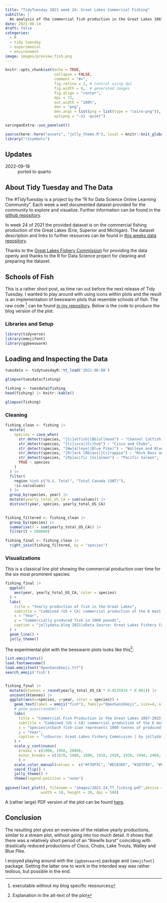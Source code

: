 ```yaml
---
title: "TidyTuesday 2021 week 24: Great Lakes Commercial Fishing"
subtitle: |
  An analysis of the commercial fish production in the Great Lakes 1867 - 2015. Using beeswarm plots to produce schools of fish. My very first submission for #TidyTuesday!
date: 2021-06-14
draft: false
categories:
  - R
  - tidy tuesday
  - experimental
  - environment
image: images/preview_fish.png
---
```



```r
knitr::opts_chunk$set(echo = TRUE, 
                      collapse = FALSE,
                      comment = "#>",
                      fig.retina = 2, # Control using dpi
                      fig.width = 6,  # generated images
                      fig.align = "center",
                      dpi = 72, 
                      out.width = "100%",
                      dev = "png",
                      dev.args = list(png = list(type = "cairo-png")),
                      optipng = "-o1 -quiet")

xaringanExtra::use_panelset()

source(here::here("assets", "jolly_theme.R"), local = knitr::knit_global())
library("r2symbols")

```

:::{.callout-note collapse=true appearance='default' icon=true}
## Updates
2022-09-18
: ported to quarto
:::

## About Tidy Tuesday and The Data

The #TidyTuesday is a project by the "R for Data Science Online Learning Community". Each week a well documented dataset provided for the community to explore and visualize. Further information can be found in the [github repository](https://github.com/rfordatascience/tidytuesday).

In week 24 of 2021 the provided dataset is on the commercial fishing production of the Great Lakes (Erie, Superior and Michigan). The dataset description and links to further resources can be found in [this weeks data repository](https://github.com/rfordatascience/tidytuesday/tree/master/data/2021/2021-06-08).

Thanks to the [Great Lakes Fishery Commission](http://www.glfc.org/great-lakes-databases.php) for providing the data openly and thanks to the R for Data Science project for cleaning and preparing the dataset.

## Schools of Fish

This is a rather short post, as time ran out before the next release of Tidy Tuesday. I wanted to play around with using icons within plots and the result is an implementation of beeswarm plots that resemble schools of fish. The raw code ^[executable without my blog specific ressources] can be found [in my repository](https://github.com/nucleic-acid/TidyTuesdaySubmissions/tree/main/2021_week_24). Below is the code to produce the blog version of the plot.

### Libraries and Setup
```r
library(tidyverse)
library(emojifont)
library(ggbeeswarm)
```


## Loading and Inspecting the Data


```r
tuesdata <- tidytuesdayR::tt_load('2021-06-08')

glimpse(tuesdata$fishing)

fishing <- tuesdata$fishing
head(fishing) |> knitr::kable()

glimpse(fishing)

```

### Cleaning

```r
fishing_clean <- fishing |>
  mutate(
    species = case_when(
      str_detect(species, "[Cc]atfish|[Bb]ullhead") ~ "Channel Catfish and Bullheads",
      str_detect(species, "[Cc]isco|[Cc]hub") ~ "Cisco and Chubs",
      str_detect(species, "[Ww]alleye|(Blue Pike)") ~ "Walleye and Blue Pike",
      str_detect(species, "[Rr]ock [Bb]ass|[Cc]rappie") ~ "Rock Bass and Crappie",
      str_detect(species, "[Pp]acific [Ss]almon") ~ "Pacific Salmon",
      TRUE ~ species
    )
  ) |>
  filter(
    region %in% c("U.S. Total", "Total Canada (ONT)"),
    !is.na(values)
  ) |>
  group_by(species, year) |>
  mutate(yearly_total_US_CA = sum(values)) |> 
  distinct(year, species, yearly_total_US_CA)

 
fishing_filtered <- fishing_clean |> 
  group_by(species) |> 
  summarise(t = sum(yearly_total_US_CA)) |>
  filter(t > 500000)

fishing_final <- fishing_clean |> 
  right_join(fishing_filtered, by = "species")


```
### Visualizations

This is a classical line plot showing the commercial production over time for the six most prominent species:

```r
fishing_final |> 
  ggplot(
    aes(year, yearly_total_US_CA, color = species)
  ) +
  labs(
    title = "Yearly production of fish in the Great Lakes",
    subtitle = "Combined (US + CA) commercial production of the 6 most prominent species\nof fish in Lakes Erie, Michigan, Superior.",
    x = "Year",
    y = "Commercially produced fish in 1000 pounds",
    caption = "jollydata.blog 2021\nData Source: Great Lakes Fishery Commission."
  ) +
  geom_line() +
  jolly_theme()
```

The experimental plot with the beeswarm plots looks like this^[Explanation in the alt-text of the plot]:

```r
list.emojifonts()
load.fontawesome()
load.emojifont("OpenSansEmoji.ttf")
search_emoji('fish')


fishing_final |> 
  mutate(ktonnes = round(yearly_total_US_CA * 0.4535924 * 0.001)) |> 
  uncount(ktonnes) |> 
  ggplot(aes(x=species, y=year, color = species)) +
    geom_text(label = emoji("fish"), family="OpenSansEmoji", size=4, alpha = 0.3, position = position_quasirandom(bandwidth = 0.75, varwidth = F)) +
    # geom_quasirandom() +
    labs(
      title = "Commercial Fish Production in the Great Lakes 1867-2015",
      subtitle = "Combined (US + CA) commercial production of the 6 most prominent species\nof fish in Lakes Erie, Michigan, Superior.",
      x = "Species\n(Each fish-icon represents 1000 tonnes of produced fish.)",
      y = "Year",
      caption = "\nSource: Great Lakes Fishery Commission | by jollydata.blog 2021 for week 24 of #TidyTuesday"
    ) +
    scale_y_continuous(
      breaks = c(1900, 1950, 2000), 
      minor_breaks = c(1870, 1880, 1890, 1910, 1920, 1930, 1940, 1960, 1970, 1980, 1990, 2010)
      ) +
    scale_color_manual(values =  c("#F39F5C", "#EC836D", "#2D7F89", "#E86B72", "#29BCCE", "#56BB83")) +
    coord_flip() +
    jolly_theme() +
    theme(legend.position = "none")
  
ggsave(last_plot(), filename = "images/2021-24_TT_fishing.pdf",device = "pdf", 
                width = 10, height = 20, dpi = 500)
```
A (rather large) PDF version of the plot can be found [here](images/2021-24_TT_fishing.pdf).

## Conclusion
The resulting plot gives an overview of the relative yearly productions, similar to a stream plot, without going into too much detail. It shows that there was a relatively short period of an "Alewife burst" coinciding with drastically reduced productions of Cisco, Chubs, Lake Trouts, Walley and Blue Pike.

I enjoyed playing around with the `{ggbeeswarm}` package and `{emojifont}` package. Getting the latter one to work in the intended way was rather tedious, but possible in the end.